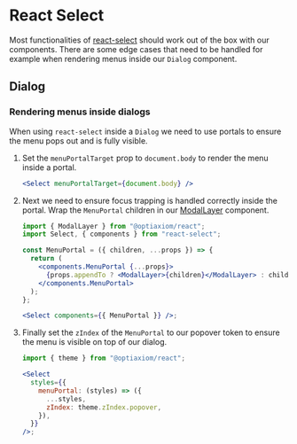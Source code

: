 # React Select

Most functionalities of [react-select](https://github.com/JedWatson/react-select) should work out of the box with our components. There are some edge cases that need to be handled for example when rendering menus inside our `Dialog` component.

## Dialog

### Rendering menus inside dialogs

When using `react-select` inside a `Dialog` we need to use portals to ensure the menu pops out and is fully visible.

1. Set the `menuPortalTarget` prop to `document.body` to render the menu inside a portal.

   ```jsx
   <Select menuPortalTarget={document.body} />
   ```

2. Next we need to ensure focus trapping is handled correctly inside the portal. Wrap the `MenuPortal` children in our [ModalLayer](/components/modal-layer/) component.

   ```jsx
   import { ModalLayer } from "@optiaxiom/react";
   import Select, { components } from "react-select";

   const MenuPortal = ({ children, ...props }) => {
     return (
       <components.MenuPortal {...props}>
         {props.appendTo ? <ModalLayer>{children}</ModalLayer> : children}
       </components.MenuPortal>
     );
   };

   <Select components={{ MenuPortal }} />;
   ```

3. Finally set the `zIndex` of the `MenuPortal` to our popover token to ensure the menu is visible on top of our dialog.

   ```jsx
   import { theme } from "@optiaxiom/react";

   <Select
     styles={{
       menuPortal: (styles) => ({
         ...styles,
         zIndex: theme.zIndex.popover,
       }),
     }}
   />;
   ```
